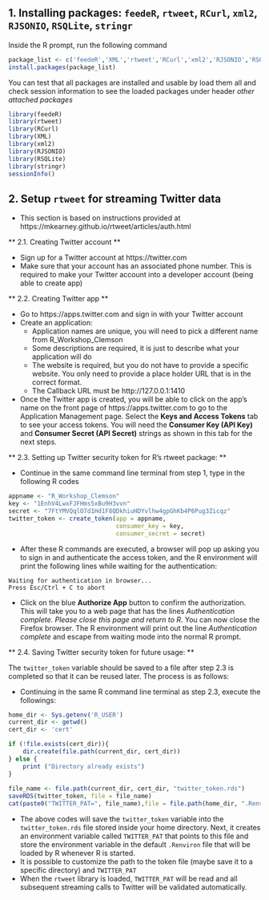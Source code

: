 
## 1. Installing packages: `feedeR`, `rtweet`, `RCurl`, `xml2`, `RJSONIO`, `RSQLite`, `stringr`

Inside the R prompt, run the following command

```r
package_list <- c('feedeR','XML','rtweet','RCurl','xml2','RJSONIO','RSQLite','stringr')
install.packages(package_list)
```

You can test that all packages are installed and usable by load them all and check session information to see the loaded packages under header *other attached packages*


```r
library(feedeR)
library(rtweet)
library(RCurl)
library(XML)
library(xml2)
library(RJSONIO)
library(RSQLite)
library(stringr)
sessionInfo()
```

## 2. Setup `rtweet` for streaming Twitter data

- This section is based on instructions provided at https://mkearney.github.io/rtweet/articles/auth.html

** 2.1. Creating Twitter account **

- Sign up for a Twitter account at https://twitter.com
- Make sure that your account has an associated phone number. This is required to make your Twitter account into a developer account (being able to create app)

** 2.2. Creating Twitter app **

- Go to https://apps.twitter.com and sign in with your Twitter account
- Create an application:
  - Application names are unique, you will need to pick a different name from R_Workshop_Clemson
  - Some descriptions are required, it is just to describe what your application will do
  - The website is required, but you do not have to provide a specific website. You only need to provide a place holder URL that is in the correct format. 
  - The Callback URL must be http://127.0.0.1:1410
- Once the Twitter app is created, you will be able to click on the app's name on the front page of https://apps.twitter.com to go to the Application Management page. Select the **Keys and Access Tokens** tab to see your access tokens. You will need the **Consumer Key (API Key)** and **Consumer Secret (API Secret)** strings as shown in this tab for the next steps. 

** 2.3. Setting up Twitter security token for R's rtweet package: **

- Continue in the same command line terminal from step 1, type in the following R codes

```r
appname <- "R_Workshop_Clemson"
key <- "1EnhV4LwxFJFHms5xBu9H3vvn"
secret <- "7FtYMVQqlO7d1Hd1F8QDkhiuHDYvlhw4gpGhKb4P6Pug3Zicqz"
twitter_token <- create_token(app = appname,
                              consumer_key = key,
                              consumer_secret = secret)
```

- After these R commands are executed, a browser will pop up asking you to sign in and authenticate the access token, and the R environment will print the following lines while waiting for the authentication:

```
Waiting for authentication in browser...
Press Esc/Ctrl + C to abort
```

- Click on the blue **Authorize App** button to confirm the authorization. This will take you to a web page that has the lines *Authentication complete. Please close this page and return to R*. You can now close the Firefox browser. The R environment will print out the line *Authentication complete* and escape from waiting mode into the normal R prompt. 

** 2.4. Saving Twitter security token for future usage: **

The `twitter_token` variable should be saved to a file after step 2.3 is completed so that it can be reused later. The process is as follows:

- Continuing in the same R command line terminal as step 2.3, execute the followings:

```r
home_dir <- Sys.getenv('R_USER')
current_dir <- getwd()
cert_dir <- 'cert'

if (!file.exists(cert_dir)){
    dir.create(file.path(current_dir, cert_dir))
} else {
    print ("Directory already exists")
}
  
file_name <- file.path(current_dir, cert_dir, "twitter_token.rds")
saveRDS(twitter_token, file = file_name)
cat(paste0("TWITTER_PAT=", file_name),file = file.path(home_dir, ".Renviron"),append = TRUE)
```

- The above codes will save the `twitter_token` variable into the `twitter_token.rds` file stored inside your home directory. Next, it creates an environment variable called `TWITTER_PAT` that points to this file and store the environment variable in the default `.Renviron` file that will be loaded by R whenever R is started. 
- It is possible to customize the path to the token file (maybe save it to a specific directory) and `TWITTER_PAT`
- When the `rtweet` library is loaded, `TWITTER_PAT` will be read and all subsequent streaming calls to Twitter will be validated automatically. 
